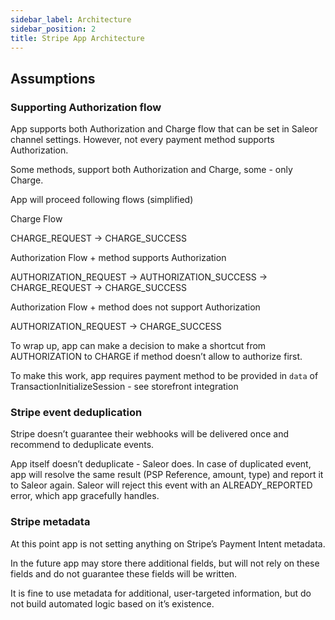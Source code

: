 ```yaml
---
sidebar_label: Architecture
sidebar_position: 2
title: Stripe App Architecture
---
```


## Assumptions

### Supporting Authorization flow

App supports both Authorization and Charge flow that can be set in Saleor channel settings. However, not every payment method supports Authorization.

Some methods, support both Authorization and Charge, some - only Charge.

App will proceed following flows (simplified)

Charge Flow

CHARGE_REQUEST → CHARGE_SUCCESS

Authorization Flow + method supports Authorization

AUTHORIZATION_REQUEST → AUTHORIZATION_SUCCESS → CHARGE_REQUEST → CHARGE_SUCCESS

Authorization Flow + method does not support Authorization

AUTHORIZATION_REQUEST → CHARGE_SUCCESS

To wrap up, app can make a decision to make a shortcut from AUTHORIZATION to CHARGE if method doesn’t allow to authorize first.

To make this work, app requires payment method to be provided in `data` of TransactionInitializeSession - see storefront integration

### Stripe event deduplication

Stripe doesn’t guarantee their webhooks will be delivered once and recommend to deduplicate events.

App itself doesn’t deduplicate - Saleor does. In case of duplicated event, app will resolve the same result (PSP Reference, amount, type) and report it to Saleor again. Saleor will reject this event with an ALREADY_REPORTED error, which app gracefully handles.

### Stripe metadata

At this point app is not setting anything on Stripe’s Payment Intent metadata.

In the future app may store there additional fields, but will not rely on these fields and do not guarantee these fields will be written.

It is fine to use metadata for additional, user-targeted information, but do not build automated logic based on it’s existence.